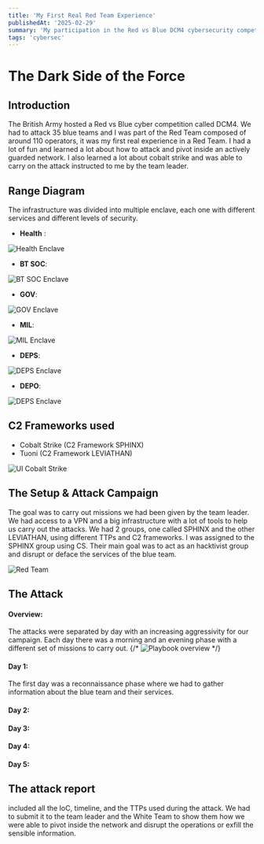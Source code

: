 ```yaml
---
title: 'My First Real Red Team Experience'
publishedAt: '2025-02-29'
summary: 'My participation in the Red vs Blue DCM4 cybersecurity competition hosted by the british army.'
tags: 'cybersec'
---
```



# The Dark Side of the Force

## Introduction

The British Army hosted a Red vs Blue cyber competition called DCM4.
We had to attack 35 blue teams and I was part of the Red Team composed of around 110 operators, it was my first real experience in a Red Team. 
I had a lot of fun and learned a lot about how to attack and pivot inside an actively guarded network.
I also learned a lot about cobalt strike and was able to carry on the attack instructed to me by the team leader. 

## Range Diagram

The infrastructure was divided into multiple enclave, each one with different services and different levels of security.

- __Health__ : 
<img src="/images/health_enclave.PNG" alt="Health Enclave"/>

- __BT SOC__: 
<img src="/images/BT_SOC.PNG" alt="BT SOC Enclave"/>

- __GOV__: 
<img src="/images/gov_enclave.PNG" alt="GOV Enclave"/>

- __MIL__: 
<img src="/images/mil_enclave.PNG" alt="MIL Enclave"/>

- __DEPS__: 
<img src="/images/deps_enclave.PNG" alt="DEPS Enclave"/>

- __DEPO__: 
<img src="/images/depo_enclave.PNG" alt="DEPS Enclave"/>

## C2 Frameworks used

- Cobalt Strike (C2 Framework SPHINX) 
- Tuoni (C2 Framework LEVIATHAN)

<img src="/images/UI_CS.png" alt="UI Cobalt Strike"/>


## The Setup & Attack Campaign

The goal was to carry out missions we had been given by the team leader.  
We had access to a VPN and a big infrastructure with a lot of tools to help us carry out the attacks.
We had 2 groups, one called SPHINX and the other LEVIATHAN, using different TTPs and C2 frameworks.
I was assigned to the SPHINX group using CS. Their main goal was to act as an hacktivist group and disrupt or deface the services of the blue team.

<img src="/images/ISA_DCM4.png" alt="Red Team"/>

## The Attack

#### Overview:
The attacks were separated by day with an increasing aggressivity for our campaign.
Each day there was a morning and an evening phase with a different set of missions to carry out.
{/* <img src="/images/playbook_sphinx.png" alt="Playbook overview"/> */}

#### Day 1:
The first day was a reconnaissance phase where we had to gather information about the blue team and their services.


#### Day 2:

#### Day 3:

#### Day 4:

#### Day 5:

## The attack report 

included all the IoC, timeline, and the TTPs used during the attack.
We had to submit it to the team leader and the White Team to show them how we were able to pivot inside the network and disrupt the operations or exfill the sensible information.

